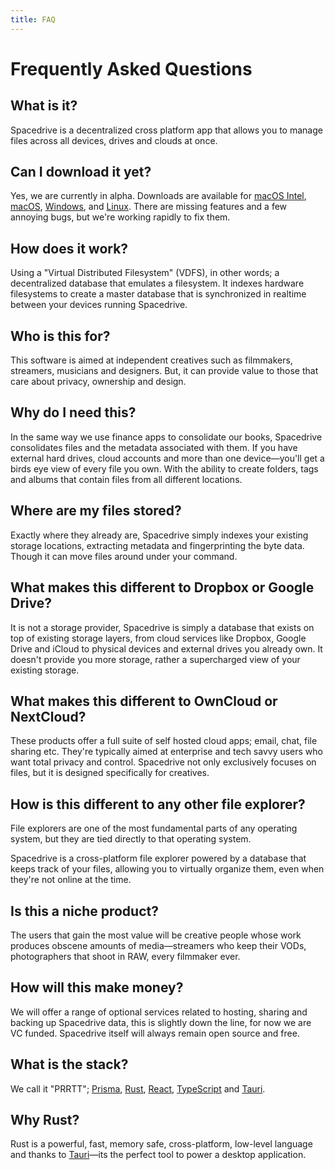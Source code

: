 ```yaml
---
title: FAQ
---
```


# Frequently Asked Questions

## What is it?

Spacedrive is a decentralized cross platform app that allows you to manage files across all devices, drives and clouds at once.

## Can I download it yet?

Yes, we are currently in alpha. Downloads are available for [macOS Intel](https://spacedrive.com/api/releases/desktop/stable/darwin/x86_64), [macOS](https://spacedrive.com/api/releases/desktop/stable/darwin/aarch64), [Windows](https://spacedrive.com/api/releases/desktop/stable/windows/x86_64), and [Linux](https://spacedrive.com/api/releases/desktop/stable/linux/x86_64). There are missing features and a few annoying bugs, but we're working rapidly to fix them.

## How does it work?

Using a "Virtual Distributed Filesystem" (VDFS), in other words; a decentralized database that emulates a filesystem. It indexes hardware filesystems to create a master database that is synchronized in realtime between your devices running Spacedrive.

## Who is this for?

This software is aimed at independent creatives such as filmmakers, streamers, musicians and designers. But, it can provide value to those that care about privacy, ownership and design.

## Why do I need this?

In the same way we use finance apps to consolidate our books, Spacedrive consolidates files and the metadata associated with them. If you have external hard drives, cloud accounts and more than one device—you'll get a birds eye view of every file you own. With the ability to create folders, tags and albums that contain files from all different locations.

## Where are my files stored?

Exactly where they already are, Spacedrive simply indexes your existing storage locations, extracting metadata and fingerprinting the byte data. Though it can move files around under your command.

## What makes this different to Dropbox or Google Drive?

It is not a storage provider, Spacedrive is simply a database that exists on top of existing storage layers, from cloud services like Dropbox, Google Drive and iCloud to physical devices and external drives you already own. It doesn't provide you more storage, rather a supercharged view of your existing storage.

## What makes this different to OwnCloud or NextCloud?

These products offer a full suite of self hosted cloud apps; email, chat, file sharing etc. They're typically aimed at enterprise and tech savvy users who want total privacy and control. Spacedrive not only exclusively focuses on files, but it is designed specifically for creatives.

## How is this different to any other file explorer?

File explorers are one of the most fundamental parts of any operating system, but they are tied directly to that operating system.

Spacedrive is a cross-platform file explorer powered by a database that keeps track of your files, allowing you to virtually organize them, even when they're not online at the time.

## Is this a niche product?

The users that gain the most value will be creative people whose work produces obscene amounts of media—streamers who keep their VODs, photographers that shoot in RAW, every filmmaker ever.

## How will this make money?

We will offer a range of optional services related to hosting, sharing and backing up Spacedrive data, this is slightly down the line, for now we are VC funded. Spacedrive itself will always remain open source and free.

## What is the stack?

We call it "PRRTT"; [Prisma](https://prisma.io), [Rust](https://rustlang.org), [React](https://reactjs.org), [TypeScript](https://typescriptlang.org) and [Tauri](https://tauri.app).

## Why Rust?

Rust is a powerful, fast, memory safe, cross-platform, low-level language and thanks to [Tauri](https://tauri.app)—its the perfect tool to power a desktop application.
